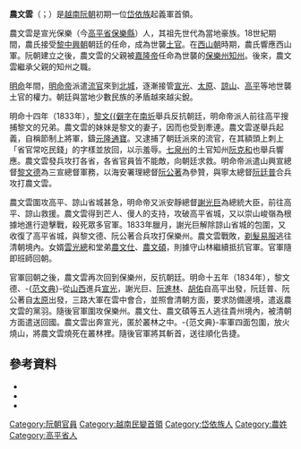 '''農文雲'''（{{vie|v=Nông Văn Vân|hn=農文雲}}；{{bd|？||1835年||catIdx=N}}）是[[越南|越南]][[阮朝|阮朝]]初期一位[[岱依族|岱依族]]起義軍首領。

農文雲是宣光保樂（今[[高平省|高平省]][[保樂縣|保樂縣]]）人，其祖先世代為當地豪族。18世紀期間，農氏接受[[黎中興朝|黎中興朝]]朝廷的任命，成為世襲[[土官|土官]]。在[[西山朝|西山朝]]時期，農氏響應西山軍。阮朝建立之後，農文雲的父親被[[嘉隆帝|嘉隆帝]]任命為世襲的[[保樂州|保樂州]][[知州|知州]]。後來，農文雲繼承父親的知州之職。

[[明命|明命]]年間，[[明命帝|明命帝]]派遣[[流官|流官]]來到[[北城|北城]]，逐漸接管[[宣光省|宣光]]、[[太原省|太原]]、[[諒山省|諒山]]、[[高平省|高平]]等地世襲土官的權力。朝廷與當地少數民族的矛盾越來越尖銳。

明命十四年（1833年），[[黎文𠐤|黎文{{僻字]]在[[南圻|南圻]]舉兵反抗朝廷，明命帝派人前往高平搜捕黎文{{僻字|𠐤|左「亻」右「褢」}}的兄弟。農文雲的妹妹是黎文{{僻字|𠐤|左「亻」右「褢」}}的妻子，因而也受到牽連。農文雲遂舉兵起義，自稱節制上將軍，鑄[[元隆通寶|元隆通寶]]。又逮捕了朝廷派來的流官，在其額頭上刺上「省官常吃民錢」的字樣並放回，以示羞辱。[[七泉州|七泉州]]的土官知州[[阮克和|阮克和]]也舉兵響應。農文雲發兵攻打各省，各省官員皆不能敵，向朝廷求救。明命帝派遣山興宣總督[[黎文德|黎文德]]為三宣總督軍務，以海安署理總督[[阮公著|阮公著]]為參贊，與寧太總督[[阮廷普|阮廷普]]合兵攻打農文雲。

農文雲圍攻高平、諒山省城甚急，明命帝又派安靜總督[[謝光巨|謝光巨]]為總統大臣，前往高平、諒山救援。農文雲得到芒人、僈人的支持，攻破高平省城，又以崇山峻嶺為根據地進行遊擊戰，殺死眾多官軍。1833年臘月，謝光巨解除諒山省城的包圍，又收復了高平省城，與黎文德、阮公著合兵攻打保樂州。農文雲戰敗，[[剃髮易服|剃髮易服]]逃往清朝境內。女婿[[雲光總|雲光總]]和堂弟[[農文仕|農文仕]]、[[農文碩|農文碩]]，則據守山林繼續抵抗官軍。官軍隨即班師回朝。

官軍回朝之後，農文雲再次回到保樂州，反抗朝廷。明命十五年（1834年），黎文德、-{[[范文典|范文典]]}-從[[山西省_(越南)|山西]]進兵[[宣光省|宣光]]，謝光巨、[[阮進林|阮進林]]、[[胡佑|胡佑]]自高平出發，阮廷普、阮公著自[[太原省|太原]]出發，三路大軍在雲中會合，並照會清朝方面，要求防備邊境，遣返農文雲的黨羽。隨後官軍圍攻保樂州。農文仕、農文碩等五人逃往貴州境內，被清朝方面遣送回國。農文雲出奔宣光，匿於叢林之中。-{范文典}-率軍四面包圍，放火燒山，將農文雲燒死在叢林裡。隨後官軍將其斬首，送往順化告捷。

==參考資料==
{{wikisource|大南正編列傳二集/卷四十六}}
* {{zh-hans}}{{cite book|title={{VarSerif|Việt Nam sử lược}}|trans_title=《越南通史》（原文書名：《[[越南史略|越南史略]]》）|author=[[陳仲金|陳仲金]]|others=[[戴可來|戴可來]]譯|location=北京|publisher=商務印書館|year=1992|isbn=7-100-00454-3}}
* {{zh-hans}}{{cite book|title={{VarSerif|Lịch Sử Việt Nam}}|trans_title=《越南歷史》|author=[[越南社會科學委員會|越南社會科學委員會]]|others=[[北京大學|北京大學]]東語系越南語教研室譯|location=北京|publisher=人民出版社|year=1977|isbn=}}
* {{zh-hans}}{{cite book|title=《清代中越宗藩關係研究》|author=[[孫宏年|孫宏年]]|publisher=[[黑龍江教育出版社|黑龍江教育出版社]]|year=2006|isbn=7-5316-4358-8|location=哈爾濱}}

{{阮朝獨立時期民變}}

[[Category:阮朝官員|Category:阮朝官員]]
[[Category:越南民變首領|Category:越南民變首領]]
[[Category:岱依族人|Category:岱依族人]]
[[Category:農姓|Category:農姓]]
[[Category:高平省人|Category:高平省人]]